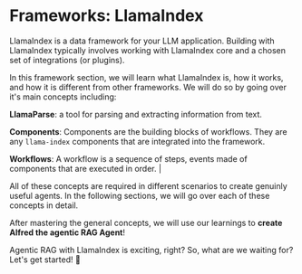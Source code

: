 # Frameworks: LlamaIndex

LlamaIndex is a data framework for your LLM application. Building with LlamaIndex typically involves working with LlamaIndex core and a chosen set of integrations (or plugins).

In this framework section, we will learn what LlamaIndex is, how it works, and how it is different from other frameworks. We will do so by going over it's main concepts including:

**LlamaParse**: a tool for parsing and extracting information from text.

**Components**: Components are the building blocks of workflows. They are any `llama-index` components that are integrated into the framework.

**Workflows**: A workflow is a sequence of steps, events made of components that are executed in order. |

All of these concepts are required in different scenarios to create genuinly useful agents. In the following sections, we will go over each of these concepts in detail.

After mastering the general concepts, we will use our learnings to **create Alfred the agentic RAG Agent**!

Agentic RAG with LlamaIndex is exciting, right? So, what are we waiting for? Let's get started! 🚀